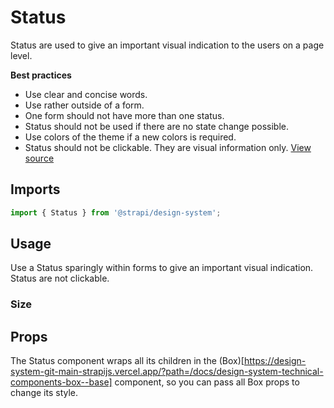 

<Meta of={StatusStories} />

# Status

Status are used to give an important visual indication to the users on a page level.

**Best practices**

- Use clear and concise words.
- Use rather outside of a form.
- One form should not have more than one status.
- Status should not be used if there are no state change possible.
- Use colors of the theme if a new colors is required.
- Status should not be clickable. They are visual information only.
  [View source](https://github.com/strapi/design-system/tree/main/packages/design-system/src/Status)

## Imports

```js
import { Status } from '@strapi/design-system';
```

## Usage

Use a Status sparingly within forms to give an important visual indication. Status are not clickable.

<Canvas of={StatusStories.Base} />

### Size

<Canvas of={StatusStories.SizeS} />

## Props

The Status component wraps all its children in the
(Box)\[https://design-system-git-main-strapijs.vercel.app/?path=/docs/design-system-technical-components-box--base]
component, so you can pass all Box props to change its style.

<TypeTable of={Status} />
